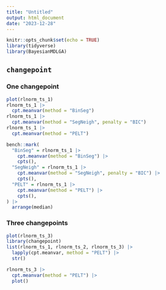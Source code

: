 ```yaml
---
title: "Untitled"
output: html_document
date: "2023-12-28"
---
```


```r
knitr::opts_chunk$set(echo = TRUE)
library(tidyverse)
library(BayesianMDLGA)
```

## `changepoint`

### One changepoint

```r
plot(rlnorm_ts_1)
rlnorm_ts_1 |>
  cpt.meanvar(method = "BinSeg")
rlnorm_ts_1 |>
  cpt.meanvar(method = "SegNeigh", penalty = "BIC")
rlnorm_ts_1 |>
  cpt.meanvar(method = "PELT")
```

```r
bench::mark(
  "BinSeg" = rlnorm_ts_1 |>
    cpt.meanvar(method = "BinSeg") |>
    cpts(),
  "SegNeigh" = rlnorm_ts_1 |>
    cpt.meanvar(method = "SegNeigh", penalty = "BIC") |>
    cpts(),
  "PELT" = rlnorm_ts_1 |>
    cpt.meanvar(method = "PELT") |>
    cpts(),
) |>
  arrange(median)
```



### Three changepoints

```r
plot(rlnorm_ts_3)
library(changepoint)
list(rlnorm_ts_1, rlnorm_ts_2, rlnorm_ts_3) |>
  lapply(cpt.meanvar, method = "PELT") |>
  str()

rlnorm_ts_3 |>
  cpt.meanvar(method = "PELT") |>
  plot()
```

